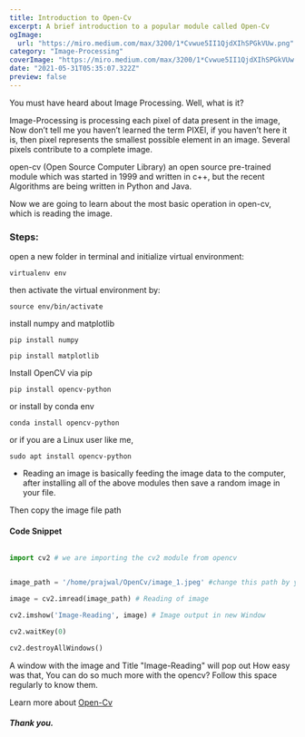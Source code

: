 ```yaml
---
title: Introduction to Open-Cv
excerpt: A brief introduction to a popular module called Open-Cv
ogImage:
  url: "https://miro.medium.com/max/3200/1*Cvwue5II1QjdXIhSPGkVUw.png"
category: "Image-Processing"
coverImage: "https://miro.medium.com/max/3200/1*Cvwue5II1QjdXIhSPGkVUw.png"
date: "2021-05-31T05:35:07.322Z"
preview: false
---
```


You must have heard about Image Processing. Well, what is it?

Image-Processing is processing each pixel of data present in the image, Now don’t tell me you haven’t learned the term PIXEl, if you haven’t here it is, then pixel represents the smallest possible element in an image. Several pixels contribute to a complete image.

open-cv (Open Source Computer Library) an open source pre-trained module which was started in 1999 and written in c++, but the recent Algorithms are being written in Python and Java.

Now we are going to learn about the most basic operation in open-cv, which is reading the image.

### Steps:

open a new folder in terminal and initialize virtual environment:

`virtualenv env`

then activate the virtual environment by:

`source env/bin/activate`

install numpy and matplotlib

`pip install numpy`

`pip install matplotlib`

Install OpenCV via pip

`pip install opencv-python`

or install by conda env

`conda install opencv-python`

or if you are a Linux user like me,

`sudo apt install opencv-python`

- Reading an image is basically feeding the image data to the computer, after installing all of the above modules then save a random image in your file.

Then copy the image file path

#### Code Snippet

```python

import cv2 # we are importing the cv2 module from opencv


image_path = '/home/prajwal/OpenCv/image_1.jpeg' #change this path by your image path

image = cv2.imread(image_path) # Reading of image

cv2.imshow('Image-Reading', image) # Image output in new Window

cv2.waitKey(0)

cv2.destroyAllWindows()
```

A window with the image and Title "Image-Reading" will pop out
How easy was that, You can do so much more with the opencv? Follow this space regularly to know them.

Learn more about [Open-Cv](https://opencv.org/)

##### Thank you.
